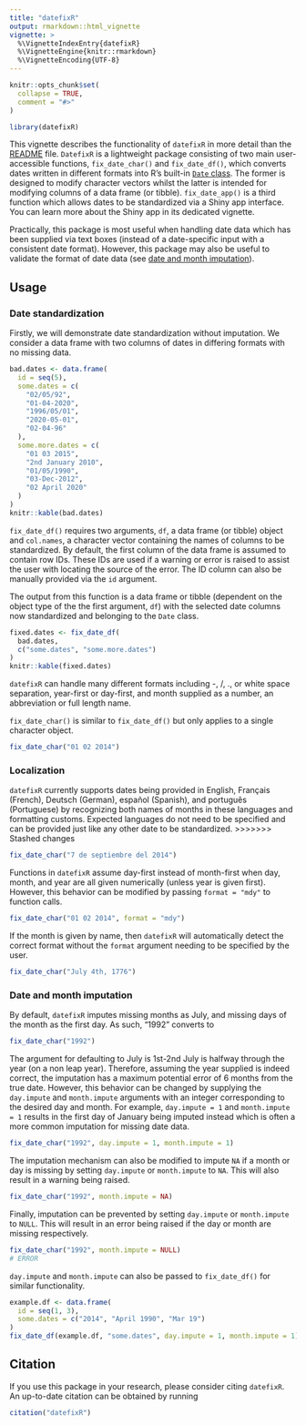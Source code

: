 ```yaml
---
title: "datefixR"
output: rmarkdown::html_vignette
vignette: >
  %\VignetteIndexEntry{datefixR}
  %\VignetteEngine{knitr::rmarkdown}
  %\VignetteEncoding{UTF-8}
---
```


```r
knitr::opts_chunk$set(
  collapse = TRUE,
  comment = "#>"
)
```

```r
library(datefixR)
```

This vignette describes the functionality of `datefixR` in more detail than the
[README](https://github.com/ropensci/datefixR) file. `DatefixR` is a lightweight
package consisting of two main user-accessible functions, `fix_date_char()` and
`fix_date_df()`, which converts dates written in different formats into R's
built-in
[`Date` class](https://www.rdocumentation.org/packages/base/versions/3.6.2/topics/Dates).
The former is designed to modify character vectors whilst
the latter is intended for modifying columns of a data frame (or tibble).
`fix_date_app()` is a third function which allows dates to be standardized via a
Shiny app interface. You can learn more about the Shiny app in its dedicated
vignette.

Practically, this package is most useful when handling date data which has been
supplied via text boxes (instead of a date-specific input with a consistent date
format). However, this package may also be useful to validate the format of date
data (see [date and month imputation](#date-and-month-imputation)).

## Usage

### Date standardization

Firstly, we will demonstrate date standardization without imputation. We
consider a data frame with two columns of dates in differing formats
with no missing data. 

```R
bad.dates <- data.frame(
  id = seq(5),
  some.dates = c(
    "02/05/92",
    "01-04-2020",
    "1996/05/01",
    "2020-05-01",
    "02-04-96"
  ),
  some.more.dates = c(
    "01 03 2015",
    "2nd January 2010",
    "01/05/1990",
    "03-Dec-2012",
    "02 April 2020"
  )
)
knitr::kable(bad.dates)
```

`fix_date_df()` requires two arguments, `df`, a data frame (or tibble) object
and `col.names`, a character vector containing the names of columns to be
standardized. By default, the first column of the data frame is assumed to
contain row IDs. These IDs are used if a warning or error is raised to assist
the user with locating the source of the error. The ID column can also be
manually provided via the `id` argument. 

The output from this function is a data frame or tibble (dependent on the
object type of the the first argument, `df`) with the selected date
columns now standardized and belonging to the `Date` class. 

```R
fixed.dates <- fix_date_df(
  bad.dates,
  c("some.dates", "some.more.dates")
)
knitr::kable(fixed.dates)
```

`datefixR` can handle many different formats including -, /, ., or white space
separation,  year-first or day-first, and month supplied as a number, an
abbreviation or full length name.

`fix_date_char()` is similar to `fix_date_df()` but only applies to a single
character object. 

```R
fix_date_char("01 02 2014")
```

### Localization

`datefixR` currently supports dates being provided in English, Français
(French), Deutsch (German), español (Spanish), and português (Portuguese) by
recognizing both names of months in these languages and formatting customs.
Expected languages do not need to be specified and can be provided just like any
other date to be standardized.
>>>>>>> Stashed changes
 
```R
fix_date_char("7 de septiembre del 2014")
```

Functions in `datefixR` assume day-first instead of month-first when day, month,
and year are all given numerically (unless year is given first). However, this
behavior can be modified by passing `format = "mdy"` to function calls.  

```R
fix_date_char("01 02 2014", format = "mdy")
```

If the month is given by name, then `datefixR` will automatically detect the
correct format without the `format` argument needing to be specified by the user. 

```R
fix_date_char("July 4th, 1776")
```



### Date and month imputation

By default, `datefixR` imputes missing months as July, and missing days of the
month as the first day.  As such, "1992" converts to 

```R
fix_date_char("1992")
```

The argument for defaulting to July is 1st-2nd July is halfway through the year
(on a non leap year). Therefore, assuming the year supplied is indeed correct,
the imputation has a maximum potential error of 6 months from the true date.
However, this behavior can be changed by supplying the `day.impute` and 
`month.impute` arguments with an integer corresponding to the desired day and
month. For example, `day.impute = 1` and `month.impute = 1`  results in the
first day of January being imputed instead which is often a more common
imputation for missing date data. 

```R
fix_date_char("1992", day.impute = 1, month.impute = 1)
```

The imputation mechanism can also be modified to impute `NA` if a month or day
is missing by setting `day.impute` or `month.impute` to `NA`. This will
also result in a warning being raised.

```R
fix_date_char("1992", month.impute = NA)
```

Finally, imputation can be prevented by setting `day.impute` or `month.impute`
to `NULL`. This will result in an error being raised if the day or month
are missing respectively. 

```R
fix_date_char("1992", month.impute = NULL)
# ERROR
```

`day.impute` and `month.impute` can also be passed to `fix_date_df()` for
similar functionality. 

```R
example.df <- data.frame(
  id = seq(1, 3),
  some.dates = c("2014", "April 1990", "Mar 19")
)
fix_date_df(example.df, "some.dates", day.impute = 1, month.impute = 1)
```

## Citation

If you use this package in your research, please consider citing `datefixR`.
An up-to-date citation can be obtained by running

```R
citation("datefixR")
```
